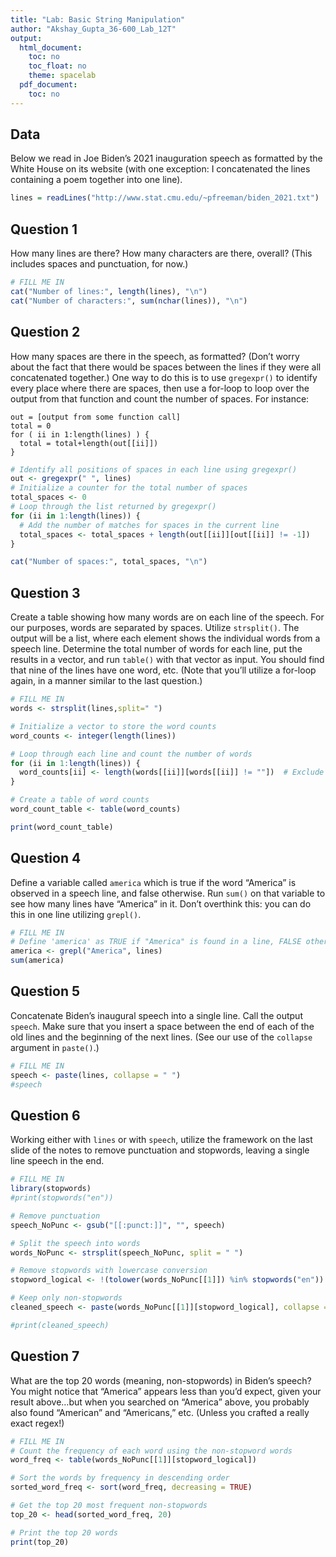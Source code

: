 ---
title: "Lab: Basic String Manipulation"
author: "Akshay_Gupta_36-600_Lab_12T"
output:
  html_document:
    toc: no
    toc_float: no
    theme: spacelab
  pdf_document:
    toc: no
---

## Data

Below we read in Joe Biden's 2021 inauguration speech as formatted by the White House on its website (with one exception: I concatenated the lines containing a poem together into one line).
```{r}
lines = readLines("http://www.stat.cmu.edu/~pfreeman/biden_2021.txt")
```

## Question 1

How many lines are there? How many characters are there, overall? (This includes spaces and punctuation, for now.)
```{r}
# FILL ME IN
cat("Number of lines:", length(lines), "\n")
cat("Number of characters:", sum(nchar(lines)), "\n")
```

## Question 2

How many spaces are there in the speech, as formatted? (Don't worry about the fact that there would be spaces between the lines if they were all concatenated together.) One way to do this is to use `gregexpr()` to identify every place where there are spaces, then use a for-loop to loop over the output from that function and count the number of spaces. For instance:
```
out = [output from some function call]
total = 0
for ( ii in 1:length(lines) ) {
  total = total+length(out[[ii]])
}
```

```{r}
# Identify all positions of spaces in each line using gregexpr()
out <- gregexpr(" ", lines)
# Initialize a counter for the total number of spaces
total_spaces <- 0
# Loop through the list returned by gregexpr()
for (ii in 1:length(lines)) {
  # Add the number of matches for spaces in the current line
  total_spaces <- total_spaces + length(out[[ii]][out[[ii]] != -1])
}

cat("Number of spaces:", total_spaces, "\n")
```

## Question 3

Create a table showing how many words are on each line of the speech. For our purposes, words are separated by spaces. Utilize `strsplit()`. The output will be a list, where each element shows the individual words from a speech line. Determine the total number of words for each line, put the results in a vector, and run `table()` with that vector as input. You should find that nine of the lines have one word, etc. (Note that you'll utilize a for-loop again, in a manner similar to the last question.)
```{r}
# FILL ME IN
words <- strsplit(lines,split=" ")

# Initialize a vector to store the word counts
word_counts <- integer(length(lines))

# Loop through each line and count the number of words
for (ii in 1:length(lines)) {
  word_counts[ii] <- length(words[[ii]][words[[ii]] != ""])  # Exclude empty strings
}

# Create a table of word counts
word_count_table <- table(word_counts)

print(word_count_table)
```

## Question 4

Define a variable called `america` which is true if the word "America" is observed in a speech line, and false otherwise. Run `sum()` on that variable to see how many lines have "America" in it. Don't overthink this: you can do this in one line utilizing `grepl()`.
```{r}
# FILL ME IN
# Define 'america' as TRUE if "America" is found in a line, FALSE otherwise
america <- grepl("America", lines)
sum(america)
```

## Question 5

Concatenate Biden's inaugural speech into a single line. Call the output `speech`. Make sure that you insert a space between the end of each of the old lines and the beginning of the next lines. (See our use of the `collapse` argument in `paste()`.)
```{r}
# FILL ME IN
speech <- paste(lines, collapse = " ")
#speech
```

## Question 6

Working either with `lines` or with `speech`, utilize the framework on the last slide of the notes to remove punctuation and stopwords, leaving a single line speech in the end.
```{r}
# FILL ME IN
library(stopwords)
#print(stopwords("en"))

# Remove punctuation
speech_NoPunc <- gsub("[[:punct:]]", "", speech)

# Split the speech into words
words_NoPunc <- strsplit(speech_NoPunc, split = " ")

# Remove stopwords with lowercase conversion
stopword_logical <- !(tolower(words_NoPunc[[1]]) %in% stopwords("en"))  # Identify non-stopwords

# Keep only non-stopwords
cleaned_speech <- paste(words_NoPunc[[1]][stopword_logical], collapse = " ")

#print(cleaned_speech)
```

## Question 7

What are the top 20 words (meaning, non-stopwords) in Biden's speech? You might notice that "America" appears less than you'd expect, given your result above...but when you searched on "America" above, you probably also found "American" and "Americans," etc. (Unless you crafted a really exact regex!)
```{r}
# FILL ME IN
# Count the frequency of each word using the non-stopword words
word_freq <- table(words_NoPunc[[1]][stopword_logical])

# Sort the words by frequency in descending order
sorted_word_freq <- sort(word_freq, decreasing = TRUE)

# Get the top 20 most frequent non-stopwords
top_20 <- head(sorted_word_freq, 20)

# Print the top 20 words
print(top_20)
```

